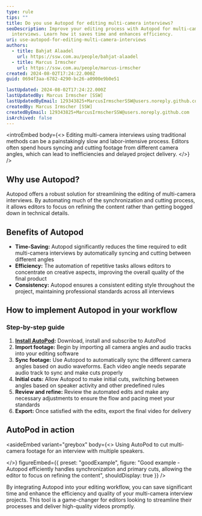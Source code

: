 ```yaml
---
type: rule
tips: ""
title: Do you use Autopod for editing multi-camera interviews?
seoDescription: Improve your editing process with Autopod for multi-camera
  interviews. Learn how it saves time and enhances efficiency.
uri: use-autopod-for-editing-multi-camera-interviews
authors:
  - title: Bahjat Alaadel
    url: https://ssw.com.au/people/bahjat-alaadel
  - title: Marcus Irmscher
    url: https://ssw.com.au/people/marcus-irmscher
created: 2024-08-02T17:24:22.000Z
guid: 0694f3aa-6782-4290-bc26-a0900e9b0e51

lastUpdated: 2024-08-02T17:24:22.000Z
lastUpdatedBy: Marcus Irmscher [SSW]
lastUpdatedByEmail: 129343825+MarcusIrmscherSSW@users.noreply.github.com
createdBy: Marcus Irmscher [SSW]
createdByEmail: 129343825+MarcusIrmscherSSW@users.noreply.github.com
isArchived: false
---
```


<introEmbed
  body={<>
Editing multi-camera interviews using traditional methods can be a painstakingly slow and labor-intensive process. Editors often spend hours syncing and cutting footage from different camera angles, which can lead to inefficiencies and delayed project delivery.
  </>}
/>
## Why use Autopod?

Autopod offers a robust solution for streamlining the editing of multi-camera interviews. By automating much of the synchronization and cutting process, it allows editors to focus on refining the content rather than getting bogged down in technical details.

## Benefits of Autopod

* **Time-Saving:** Autopod significantly reduces the time required to edit multi-camera interviews by automatically syncing and cutting between different angles
* **Efficiency:** The automation of repetitive tasks allows editors to concentrate on creative aspects, improving the overall quality of the final product
* **Consistency:** Autopod ensures a consistent editing style throughout the project, maintaining professional standards across all interviews

## How to implement Autopod in your workflow

### Step-by-step guide

1. **[Install AutoPod](https://www.autopod.fm):** Download, install and subscribe to AutoPod
2. **Import footage:** Begin by importing all camera angles and audio tracks into your editing software
3. **Sync footage:** Use Autopod to automatically sync the different camera angles based on audio waveforms. Each video angle needs separate audio track to sync and make cuts properly
4. **Initial cuts:** Allow Autopod to make initial cuts, switching between angles based on speaker activity and other predefined rules
5. **Review and refine:** Review the automated edits and make any necessary adjustments to ensure the flow and pacing meet your standards
6. **Export:** Once satisfied with the edits, export the final video for delivery

## AutoPod in action

<asideEmbed
  variant="greybox"
  body={<>
    Using AutoPod to cut multi-camera footage for an interview with multiple speakers.

<youtubeEmbed url="https://youtu.be/iIIwEvu4KSo" description="" />

  </>}
  figureEmbed={{
    preset: "goodExample",
    figure: "Good example - Autopod efficiently handles synchronization and primary cuts, allowing the editor to focus on refining the content",
    shouldDisplay: true
  }}
/>

By integrating Autopod into your editing workflow, you can save significant time and enhance the efficiency and quality of your multi-camera interview projects. This tool is a game-changer for editors looking to streamline their processes and deliver high-quality videos promptly.
